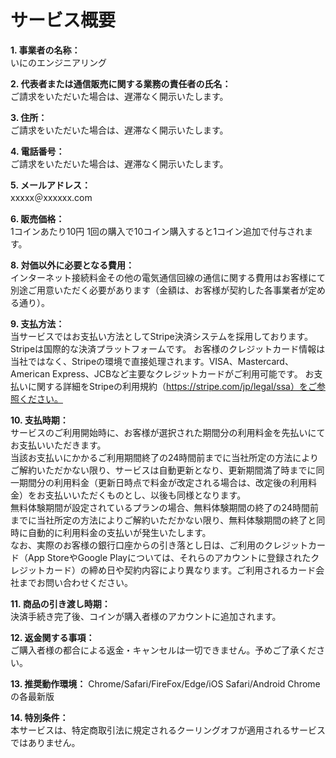 
# サービス概要

**1. 事業者の名称：**  
いにのエンジニアリング

**2. 代表者または通信販売に関する業務の責任者の氏名：**  
ご請求をいただいた場合は、遅滞なく開示いたします。

**3. 住所：**  
ご請求をいただいた場合は、遅滞なく開示いたします。

**4. 電話番号：**  
ご請求をいただいた場合は、遅滞なく開示いたします。

**5. メールアドレス：**  
xxxxx＠xxxxxx.com

**6. 販売価格：**  
1コインあたり10円
1回の購入で10コイン購入すると1コイン追加で付与されます。

**8. 対価以外に必要となる費用：**  
インターネット接続料金その他の電気通信回線の通信に関する費用はお客様にて別途ご用意いただく必要があります（金額は、お客様が契約した各事業者が定める通り）。

**9. 支払方法：**  
当サービスではお支払い方法としてStripe決済システムを採用しております。Stripeは国際的な決済プラットフォームです。
お客様のクレジットカード情報は当社ではなく、Stripeの環境で直接処理されます。VISA、Mastercard、American Express、JCBなど主要なクレジットカードがご利用可能です。
お支払いに関する詳細をStripeの利用規約（https://stripe.com/jp/legal/ssa）をご参照ください。

**10. 支払時期：**  
サービスのご利用開始時に、お客様が選択された期間分の利用料金を先払いにてお支払いいただきます。  
当該お支払いにかかるご利用期間終了の24時間前までに当社所定の方法によりご解約いただかない限り、サービスは自動更新となり、更新期間満了時までに同一期間分の利用料金（更新日時点で料金が改定される場合は、改定後の利用料金）をお支払いいただくものとし、以後も同様となります。  
無料体験期間が設定されているプランの場合、無料体験期間の終了の24時間前までに当社所定の方法によりご解約いただかない限り、無料体験期間の終了と同時に自動的に利用料金の支払いが発生いたします。  
なお、実際のお客様の銀行口座からの引き落とし日は、ご利用のクレジットカード（App StoreやGoogle Playについては、それらのアカウントに登録されたクレジットカード）の締め日や契約内容により異なります。ご利用されるカード会社までお問い合わせください。

**11. 商品の引き渡し時期：**  
決済手続き完了後、コインが購入者様のアカウントに追加されます。

**12. 返金関する事項：**  
ご購入者様の都合による返金・キャンセルは一切できません。予めご了承ください。

**13. 推奨動作環境：**
Chrome/Safari/FireFox/Edge/iOS Safari/Android Chromeの各最新版

**14. 特別条件：**  
本サービスは、特定商取引法に規定されるクーリングオフが適用されるサービスではありません。  
